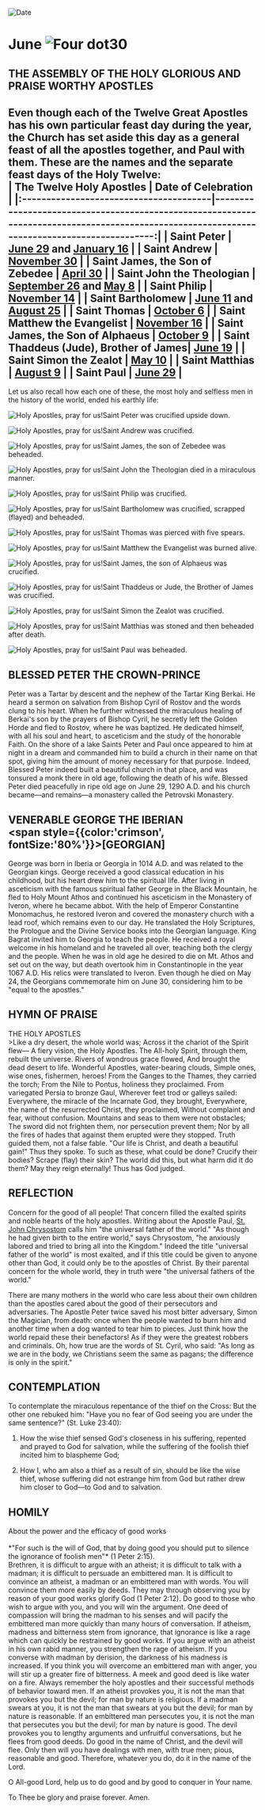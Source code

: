 
<RunningHead />
<Image src="/title-imprint.png" height={68} width={50} alt="Date" className="title-imprint"/>

# <div id="date">June <Image className="four-dot" src="/four-dot.png" height={15} width={15} alt="Four dot" />30</div>

## THE ASSEMBLY OF THE HOLY GLORIOUS AND PRAISE WORTHY APOSTLES

Even though each of the Twelve Great Apostles has his own particular feast day during the year, the Church has set aside this day as a general feast of all the apostles together, and Paul with them. These are the names and the separate feast days of the Holy Twelve:
<br />
| The Twelve Holy Apostles               | Date of Celebration                                                                                                                         |
|:---------------------------------------|--------------------------------------------------------------------------------------------------------------------------------------------:|
| Saint Peter                            | [June 29](/june/29th#the-holy-apostle-peter) and [January 16](/january/16th#saint-peter-the-apostlethe-chains-of-st-peter)                  |
| Saint Andrew                           | [November 30](/november/30th#the-holy-apostle-andrewthe-first-called)                                                                       |
| Saint James, the Son of Zebedee        | [April 30](/april/30th#the-holy-apostle-james)                                                                                              |
| Saint John the Theologian              | [September 26](/september/26th#saint-john-the-theologian-apostle-and-evangelist) and [May 8](/may/8th#the-holy-apostle-and-evangelist-john) |
| Saint Philip                           | [November 14](/november/14th#the-holy-apostle-philip)                                                                                       |
| Saint Bartholomew                      | [June 11](/june/11th#the-holy-apostle-bartholomew) and [August 25](/august/25th#the-holy-apostle-bartholomew)                               |
| Saint Thomas                           | [October 6](/october/6th#the-holy-apostle-thomas)                                                                                           |
| Saint Matthew the Evangelist           | [November 16](/november/16th#the-holy-apostle-matthew-the-evangelist)                                                                       |
| Saint James, the Son of Alphaeus       | [October 9](/october/9th#the-holy-apostle-james)                                                                                            |
| Saint Thaddeus (Jude), Brother of James| [June 19](/june/19th#the-holy-apostle-judethaddeus)                                                                                         |
| Saint Simon the Zealot                 | [May 10](/may/10th#the-holy-apostle-simon-the-zealot)                                                                                       |
| Saint Matthias                         | [August 9](/august/9th#the-holy-apostle-matthias)                                                                                           |
| Saint Paul                             | [June 29](/june/29th#the-holy-apostle-paul)                                                                                                 |
----------------------------------------------------------------------------------------------------------------------------------------------------------------------------------------

Let us also recall how each one of these, the most holy and selfless men in the history of the world, ended his earthly life:

<Image className="four-dot" src="/four-dot.png" height={15} width={15} alt="Holy Apostles, pray for us!" />Saint Peter was crucified upside down.

<Image className="four-dot" src="/four-dot.png" height={15} width={15} alt="Holy Apostles, pray for us!" />Saint Andrew was crucified.

<Image className="four-dot" src="/four-dot.png" height={15} width={15} alt="Holy Apostles, pray for us!" />Saint James, the son of Zebedee was beheaded.

<Image className="four-dot" src="/four-dot.png" height={15} width={15} alt="Holy Apostles, pray for us!" />Saint John the Theologian died in a miraculous manner.

<Image className="four-dot" src="/four-dot.png" height={15} width={15} alt="Holy Apostles, pray for us!" />Saint Philip was crucified.

<Image className="four-dot" src="/four-dot.png" height={15} width={15} alt="Holy Apostles, pray for us!" />Saint Bartholomew was crucified, scrapped (flayed) and beheaded.

<Image className="four-dot" src="/four-dot.png" height={15} width={15} alt="Holy Apostles, pray for us!" />Saint Thomas was pierced with five spears.

<Image className="four-dot" src="/four-dot.png" height={15} width={15} alt="Holy Apostles, pray for us!" />Saint Matthew the Evangelist was burned alive.

<Image className="four-dot" src="/four-dot.png" height={15} width={15} alt="Holy Apostles, pray for us!" />Saint James, the son of Alphaeus was crucified.

<Image className="four-dot" src="/four-dot.png" height={15} width={15} alt="Holy Apostles, pray for us!" />Saint Thaddeus or Jude, the Brother of James was crucified.

<Image className="four-dot" src="/four-dot.png" height={15} width={15} alt="Holy Apostles, pray for us!" />Saint Simon the Zealot was crucified.

<Image className="four-dot" src="/four-dot.png" height={15} width={15} alt="Holy Apostles, pray for us!" />Saint Matthias was stoned and then beheaded after death.

<Image className="four-dot" src="/four-dot.png" height={15} width={15} alt="Holy Apostles, pray for us!" />Saint Paul was beheaded.

## BLESSED PETER THE CROWN-PRINCE

Peter was a Tartar by descent and the nephew of the Tartar King Berkai. He heard a sermon on salvation from Bishop Cyril of Rostov and the words clung to his heart. When he further witnessed the miraculous healing of Berkai's son by the prayers of Bishop Cyril, he secretly left the Golden Horde and fled to Rostov, where he was baptized. He dedicated himself, with all his soul and heart, to asceticism and the study of the honorable Faith. On the shore of a lake Saints Peter and Paul once appeared to him at night in a dream and commanded him to build a church in their name on that spot, giving him the amount of money necessary for that purpose. Indeed, Blessed Peter indeed built a beautiful church in that place, and was tonsured a monk there in old age, following the death of his wife. Blessed Peter died peacefully in ripe old age on June 29, 1290 A.D. and his church became—and remains—a monastery called the Petrovski Monastery.

## VENERABLE GEORGE THE IBERIAN<br /><span style={{color:'crimson', fontSize:'80%'}}>[GEORGIAN]</span>

George was born in Iberia or Georgia in 1014 A.D. and was related to the Georgian kings. George received a good classical education in his childhood, but his heart drew him to the spiritual life. After living in asceticism with the famous spiritual father George in the Black Mountain, he fled to Holy Mount Athos and continued his asceticism in the Monastery of Iveron, where he became abbot. With the help of Emperor Constantine Monomachus, he restored Iveron and covered the monastery church with a lead roof, which remains even to our day. He translated the Holy Scriptures, the Prologue and the Divine Service books into the Georgian language. King Bagrat invited him to Georgia to teach the people. He received a royal welcome in his homeland and he traveled all over, teaching both the clergy and the people. When he was in old age he desired to die on Mt. Athos and set out on the way, but death overtook him in Constantinople in the year 1067 A.D. His relics were translated to Iveron. Even though he died on May 24, the Georgians commemorate him on June 30, considering him to be "equal to the apostles."


## HYMN OF PRAISE
<div style={{textAlign:'center', color:'crimson', fontWeight:'bold'}}>
THE HOLY APOSTLES
</div>
>Like a dry desert, the whole world was;  
Across it the chariot of the Spirit flew—  
A fiery vision, the Holy Apostles.  
The All-holy Spirit, through them, rebuilt the universe.  
Rivers of wondrous grace flowed,  
And brought the dead desert to life.  
Wonderful Apostles, water-bearing clouds,  
Simple ones, wise ones, fishermen, heroes!  
From the Ganges to the Thames, they carried the torch;  
From the Nile to Pontus, holiness they proclaimed.  
From variegated Persia to bronze Gaul,  
Wherever feet trod or galleys sailed:  
Everywhere, the miracle of the Incarnate God, they brought,  
Everywhere, the name of the resurrected Christ, they proclaimed,  
Without complaint and fear, without confusion.  
Mountains and seas to them were not obstacles;  
The sword did not frighten them, nor persecution prevent them;  
Nor by all the fires of hades that against them erupted were they stopped.  
Truth guided them, not a false fable.  
"Our life is Christ, and death a beautiful gain!"  
Thus they spoke. To such as these, what could be done?  
Crucify their bodies? Scrape (flay) their skin?  
The world did this, but what harm did it do them?  
May they reign eternally! Thus has God judged.  

## REFLECTION

Concern for the good of all people! That concern filled the exalted spirits and noble hearts of the holy apostles. Writing about the Apostle Paul, [St. John Chrysostom](/november/13th) calls him "the universal father of the world." "As though he had given birth to the entire world," says Chrysostom, "he anxiously labored and tried to bring all into the Kingdom." Indeed the title "universal father of the world" is most exalted, and if this title could be given to anyone other than God, it could only be to the apostles of Christ. By their parental concern for the whole world, they in truth were "the universal fathers of the world."

There are many mothers in the world who care less about their own children than the apostles cared about the good of their persecutors and adversaries. The Apostle Peter twice saved his most bitter adversary, Simon the Magician, from death: once when the people wanted to burn him and another time when a dog wanted to tear him to pieces. Just think how the world repaid these their benefactors! As if they were the greatest robbers and criminals. Oh, how true are the words of St. Cyril, who said: "As long as we are in the body, we Christians seem the same as pagans; the difference is only in the spirit."


## CONTEMPLATION

To contemplate the miraculous repentance of the thief on the Cross: But the other one rebuked him: "Have you no fear of God seeing you are under the same sentence?" (St. Luke 23:40):

1. How the wise thief sensed God's closeness in his suffering, repented and prayed to God for salvation, while the suffering of the foolish thief incited him to blaspheme God;

2. How I, who am also a thief as a result of sin, should be like the wise thief, whose suffering did not estrange him from God but rather drew him closer to God—to God and to salvation.


## HOMILY
<div style={{textAlign:'center', color:'crimson', fontWeight:'bold'}}>
About the power and the efficacy of good works
</div>
<br />
<div style={{textAlign:'right'}}>
*"For such is the will of God, that by doing good you should put to silence the ignorance of foolish men"* (1 Peter 2:15).
</div>
Brethren, it is difficult to argue with an atheist; it is difficult to talk with a madman; it is difficult to persuade an embittered man. It is difficult to convince an atheist, a madman or an embittered man with words. You will convince them more easily by deeds. They may through observing you by reason of your good works glorify God (1 Peter 2:12). Do good to those who wish to argue with you, and you will win the argument. One deed of compassion will bring the madman to his senses and will pacify the embittered man more quickly than many hours of conversation. If atheism, madness and bitterness stem from ignorance, that ignorance is like a rage which can quickly be restrained by good works. If you argue with an atheist in his own rabid manner, you strengthen the rage of atheism. If you converse with madman by derision, the darkness of his madness is increased. If you think you will overcome an embittered man with anger, you will stir up a greater fire of bitterness. A meek and good deed is like water on a fire. Always remember the holy apostles and their successful methods of behavior toward men. If an atheist provokes you, it is not the man that provokes you but the devil; for man by nature is religious. If a madman swears at you, it is not the man that swears at you but the devil; for man by nature is reasonable. If an embittered man persecutes you, it is not the man that persecutes you but the devil; for man by nature is good. The devil provokes you to lengthy arguments and unfruitful conversations, but he flees from good deeds. Do good in the name of Christ, and the devil will flee. Only then will you have dealings with men, with true men; pious, reasonable and good. Therefore, whatever you do, do it in the name of the Lord.

O All-good Lord, help us to do good and by good to conquer in Your name.

To Thee be glory and praise forever. Amen.